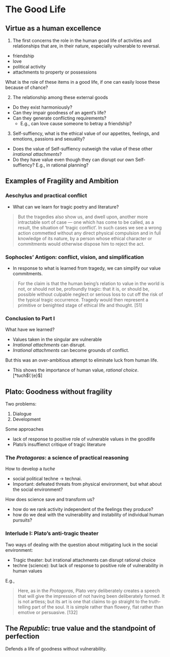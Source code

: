 # The Good Life

## Virtue as a human excellence

1. The first concerns the role in the human good life of activities and relationships that are, in their nature, especially vulnerable to reversal.

* friendship
* love
* political activity
* attachments to property or possessions

What is the role of these items in a good life, if one can easily loose these because of chance?

2. The relationship among these external goods

* Do they exist harmoniously?
* Can they impair goodness of an agent's life?
* Can they generate conflicting requirements?
  * E.g., can love cause someone to betray a friendship?

3. Self-suffiency, what is the ethical value of our appetites, feelings, and emotions, passions and sexuality?

* Does the value of Self-suffiency outweigh the value of these other *irrational attachments*?
* Do they have value even though they can disrupt our own Self-suffiency? E.g., in rational planning?

## Examples of Fragility and Ambition

### Aeschylus and practical conflict

* What can we learn for tragic poetry and literature?

> But the tragedies also show us, and dwell upon, another more intractable sort of case --- one which has come to be called, as a result, the situation of 'tragic conflict'. In such cases we see a wrong action commetted without any direct physical compulsion and in full knowledge of its nature, by a person whose ethical character or commitments would otherwise dispose him to reject the act.

### Sophocles' Antigon: conflict, vision, and simplification

* In response to what is learned from tragedy, we can simplify our value commitments.

> For the claim is that the human being's relation to value in the world is not, or should not be, profoundly tragic: that it is, or should be, possible without culpable neglect or serious loss to cut off the risk of the typical tragic occurrence. Tragedy would then represent a primitive or benighted stage of ethical life and thought. [51]

### Conclusion to Part I

What have we learned?

* Values taken in the singular are vulnerable
* *Irrational attachments* can disrupt.
* *Irrational attachments* can become grounds of conflict.

But this was an over-ambitious attempt to eliminate luck from human life.

* This shows the importance of human value, *rational choice*. [*tuch$\'{e}$]

## Plato: Goodness without fragility

Two problems:

1. Dialogue
2. Development

Some approaches

* lack of response to positive role of vulnerable values in the goodlife
* Plato's insuffienct critique of tragic literature

### The *Protagoras*: a science of practical reasoning

How to develop a *tuche*

* social political techne $\rightarrow$ technai.
* Important: defeated threats from physical environment, but what about the social environment?

How does science save and transform us?

* how do we rank activity independent of the feelings they produce?
* how do we deal with the vulnerability and instability of individual human pursuits?

### Interlude I: Plato's anti-tragic theater

Two ways of dealing with the question about mitigating luck in the social environment:

* Tragic theater: but irrational attachments can disrupt rational choice
* techne (science): but lack of response to positive role of vulnerability in human values

E.g.,

> Here, as in the *Protagoras*, Plato very deliberately creates a speech that will give the impression of not having been deliberately formed. It is not artless; but its art is one that claims to go straight to the truth-telling part of the soul. It is simple rather than flowery, flat rather than emotive or persuasive. [132]

## The *Republic*: true value and the standpoint of perfection

Defends a life of goodness without vulnerability.
